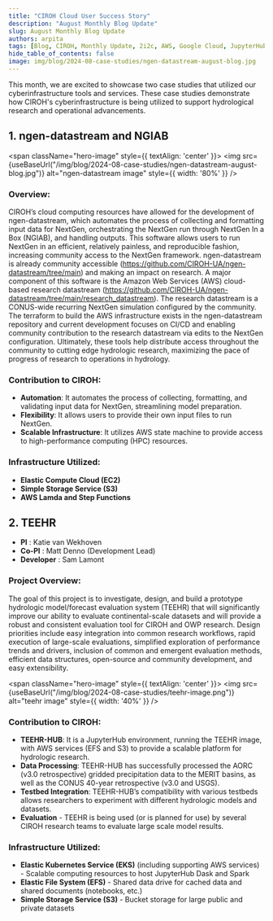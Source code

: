 ```yaml
---
title: "CIROH Cloud User Success Story"
description: "August Monthly Blog Update"
slug: August Monthly Blog Update
authors: arpita
tags: [Blog, CIROH, Monthly Update, 2i2c, AWS, Google Cloud, JupyterHub, HPC, NextGen Datastream, Cloud Services, National Water Model, TEEHR]
hide_table_of_contents: false
image: img/blog/2024-08-case-studies/ngen-datastream-august-blog.jpg
---
```


This month, we are excited to showcase two case studies that utilized our cyberinfrastructure tools and services. These case studies demonstrate how CIROH's cyberinfrastructure is being utilized to support hydrological research and operational advancements.



## 1. ngen-datastream and NGIAB
<span className="hero-image" style={{ textAlign: 'center' }}>
        <img src={useBaseUrl("/img/blog/2024-08-case-studies/ngen-datastream-august-blog.jpg")} alt="ngen-datastream image" style={{ width: '80%' }} />
</span>
<!-- truncate -->
### Overview:

CIROH’s cloud computing resources have allowed for the development of ngen-datastream, which automates the process of collecting and formatting input data for NextGen, orchestrating the NextGen run through NextGen In a Box (NGIAB), and handling outputs. This software allows users to run NextGen in an efficient, relatively painless, and reproducible fashion, increasing community access to the NextGen framework. ngen-datastream is already community accessible (https://github.com/CIROH-UA/ngen-datastream/tree/main) and making an impact on research.  A major component of this software is the Amazon Web Services (AWS) cloud-based research datastream (https://github.com/CIROH-UA/ngen-datastream/tree/main/research_datastream). The research datastream is a CONUS-wide recurring NextGen simulation configured by the community. The terraform to build the AWS infrastructure exists in the ngen-datastream repository and current development focuses on CI/CD and enabling community contribution to the research datastream via edits to the NextGen configuration. Ultimately, these tools help distribute access throughout the community to cutting edge hydrologic research, maximizing the pace of progress of research to operations in hydrology.

### Contribution to CIROH: 

- **Automation**: It automates the process of collecting, formatting, and validating input data for NextGen, streamlining model preparation.
- **Flexibility**: It allows users to provide their own input files to run NextGen.
- **Scalable Infrastructure**: It utilizes AWS state machine to provide access to high-performance computing (HPC) resources.


### Infrastructure Utilized: 

- **Elastic Compute Cloud (EC2)**
- **Simple Storage Service (S3)** 
- **AWS Lamda and Step Functions**


## 2. TEEHR

- **PI** : Katie van Wekhoven
- **Co-PI** : Matt Denno (Development Lead)
- **Developer** : Sam Lamont

### Project Overview:

The goal of this project is to investigate, design, and build a prototype hydrologic model/forecast evaluation system (TEEHR) that will significantly improve our ability to evaluate continental-scale datasets and will provide a robust and consistent evaluation tool for CIROH and OWP research. Design priorities include easy integration into common research workflows, rapid execution of large-scale evaluations, simplified exploration of performance trends and drivers, inclusion of common and emergent evaluation methods, efficient data structures, open-source and community development, and easy extensibility.


<span className="hero-image" style={{ textAlign: 'center' }}>
        <img src={useBaseUrl("/img/blog/2024-08-case-studies/teehr-image.png")} alt="teehr image" style={{ width: '40%' }} />
</span>

### Contribution to CIROH: 

- **TEEHR-HUB**: It is a JupyterHub environment, running the TEEHR image, with AWS services (EFS and S3) to provide a scalable platform for hydrologic research.
- **Data Processing**: TEEHR-HUB has successfully processed the AORC (v3.0 retrospective) gridded precipitation data to the MERIT basins, as well as the CONUS 40-year retrospective (v3.0 and USGS).
- **Testbed Integration**: TEEHR-HUB’s compatibility with various testbeds allows researchers to experiment with different hydrologic models and datasets.
- **Evaluation** - TEEHR is being used (or is planned for use) by several CIROH research teams to evaluate large scale model results.

### Infrastructure Utilized: 

- **Elastic Kubernetes Service (EKS)** (including supporting AWS services) - Scalable computing resources to host JupyterHub Dask and Spark
- **Elastic File System (EFS)** - Shared data drive for cached data and shared documents (notebooks, etc.)
- **Simple Storage Service (S3)** - Bucket storage for large public and private datasets
